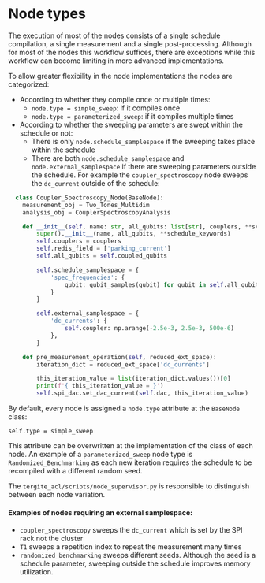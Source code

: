 # Node types
The execution of most of the nodes consists of a single schedule compilation, a single measurement and a single post-processing.
Although for most of the nodes this workflow suffices, there are exceptions while this workflow can become limiting in more advanced implementations.

To allow greater flexibility in the node implementations the nodes are categorized:

- According to whether they compile once or multiple times:
  - `node.type = simple_sweep`: if it compiles once
  - `node.type = parameterized_sweep`: if it compiles multiple times

- According to whether the sweeping parameters are swept within the schedule or not:
  - There is only `node.schedule_samplespace` if the sweeping takes place within the schedule
  - There are both `node.schedule_samplespace`  and `node.external_samplespace` if there are sweeping parameters outside
    the schedule. For example
  the `coupler_spectroscopy` node sweeps the `dc_current` outside of the schedule:

```python
  class Coupler_Spectroscopy_Node(BaseNode):
    measurement_obj = Two_Tones_Multidim
    analysis_obj = CouplerSpectroscopyAnalysis

    def __init__(self, name: str, all_qubits: list[str], couplers, **schedule_keywords):
        super().__init__(name, all_qubits, **schedule_keywords)
        self.couplers = couplers
        self.redis_field = ['parking_current']
        self.all_qubits = self.coupled_qubits

        self.schedule_samplespace = {
            'spec_frequencies': {
                qubit: qubit_samples(qubit) for qubit in self.all_qubits
            }
        }

        self.external_samplespace = {
            'dc_currents': {
                self.coupler: np.arange(-2.5e-3, 2.5e-3, 500e-6)
            },
        }

    def pre_measurement_operation(self, reduced_ext_space):
        iteration_dict = reduced_ext_space['dc_currents']

        this_iteration_value = list(iteration_dict.values())[0]
        print(f'{ this_iteration_value = }')
        self.spi_dac.set_dac_current(self.dac, this_iteration_value)
```

By default, every node is assigned a `node.type` attribute at the `BaseNode` class:

`self.type = simple_sweep`

This attribute can be overwritten at the implementation of the class of each node. An example of a `parameterized_sweep`
node type is `Randomized_Benchmarking` as each new iteration requires the schedule to be recompiled with a different
random seed.

The `tergite_acl/scripts/node_supervisor.py` is responsible to distinguish between each node variation.

#### Examples of nodes requiring an external samplespace:

- `coupler_spectroscopy` sweeps the `dc_current` which is set by the SPI rack not the cluster
- `T1` sweeps a repetition index to repeat the measurement many times
- `randomized_benchmarking` sweeps different seeds. Although the seed is a schedule parameter, sweeping outside the schedule improves memory utilization.

